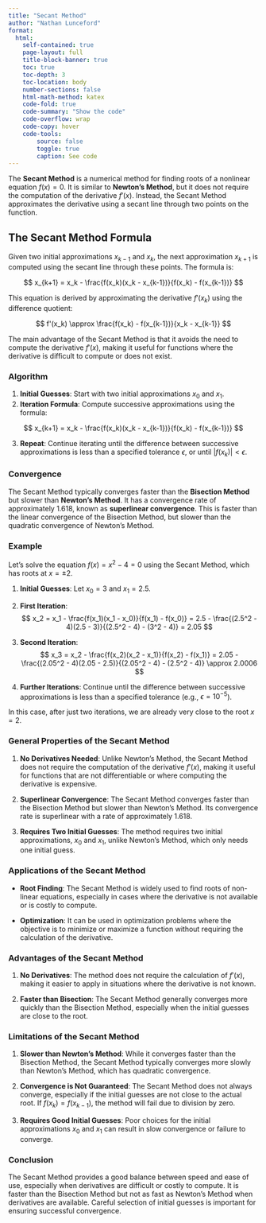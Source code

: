 ```yaml
---
title: "Secant Method"
author: "Nathan Lunceford"
format:
  html:
    self-contained: true
    page-layout: full
    title-block-banner: true
    toc: true
    toc-depth: 3
    toc-location: body
    number-sections: false
    html-math-method: katex
    code-fold: true
    code-summary: "Show the code"
    code-overflow: wrap
    code-copy: hover
    code-tools:
        source: false
        toggle: true
        caption: See code
---
```


The **Secant Method** is a numerical method for finding roots of a nonlinear equation $f(x) = 0$. It is similar to **Newton's Method**, but it does not require the computation of the derivative $f'(x)$. Instead, the Secant Method approximates the derivative using a secant line through two points on the function.

## The Secant Method Formula

Given two initial approximations $x_{k-1}$ and $x_k$, the next approximation $x_{k+1}$ is computed using the secant line through these points. The formula is:

$$
x_{k+1} = x_k - \frac{f(x_k)(x_k - x_{k-1})}{f(x_k) - f(x_{k-1})}
$$

This equation is derived by approximating the derivative $f'(x_k)$ using the difference quotient:

$$
f'(x_k) \approx \frac{f(x_k) - f(x_{k-1})}{x_k - x_{k-1}}
$$

The main advantage of the Secant Method is that it avoids the need to compute the derivative $f'(x)$, making it useful for functions where the derivative is difficult to compute or does not exist.

### Algorithm

1. **Initial Guesses**: Start with two initial approximations $x_0$ and $x_1$.
2. **Iteration Formula**: Compute successive approximations using the formula:

$$
x_{k+1} = x_k - \frac{f(x_k)(x_k - x_{k-1})}{f(x_k) - f(x_{k-1})}
$$

3. **Repeat**: Continue iterating until the difference between successive approximations is less than a specified tolerance $\epsilon$, or until $|f(x_k)| < \epsilon$.

### Convergence

The Secant Method typically converges faster than the **Bisection Method** but slower than **Newton's Method**. It has a convergence rate of approximately $1.618$, known as **superlinear convergence**. This is faster than the linear convergence of the Bisection Method, but slower than the quadratic convergence of Newton's Method.

### Example

Let’s solve the equation $f(x) = x^2 - 4 = 0$ using the Secant Method, which has roots at $x = \pm 2$.

1. **Initial Guesses**: Let $x_0 = 3$ and $x_1 = 2.5$.

2. **First Iteration**:
   $$
   x_2 = x_1 - \frac{f(x_1)(x_1 - x_0)}{f(x_1) - f(x_0)} = 2.5 - \frac{(2.5^2 - 4)(2.5 - 3)}{(2.5^2 - 4) - (3^2 - 4)} = 2.05
   $$

3. **Second Iteration**:
   $$
   x_3 = x_2 - \frac{f(x_2)(x_2 - x_1)}{f(x_2) - f(x_1)} = 2.05 - \frac{(2.05^2 - 4)(2.05 - 2.5)}{(2.05^2 - 4) - (2.5^2 - 4)} \approx 2.0006
   $$

4. **Further Iterations**: Continue until the difference between successive approximations is less than a specified tolerance (e.g., $\epsilon = 10^{-5}$).

In this case, after just two iterations, we are already very close to the root $x = 2$.

### General Properties of the Secant Method

1. **No Derivatives Needed**: Unlike Newton's Method, the Secant Method does not require the computation of the derivative $f'(x)$, making it useful for functions that are not differentiable or where computing the derivative is expensive.
  
2. **Superlinear Convergence**: The Secant Method converges faster than the Bisection Method but slower than Newton's Method. Its convergence rate is superlinear with a rate of approximately $1.618$.

3. **Requires Two Initial Guesses**: The method requires two initial approximations, $x_0$ and $x_1$, unlike Newton's Method, which only needs one initial guess.

### Applications of the Secant Method

- **Root Finding**: The Secant Method is widely used to find roots of non-linear equations, especially in cases where the derivative is not available or is costly to compute.
  
- **Optimization**: It can be used in optimization problems where the objective is to minimize or maximize a function without requiring the calculation of the derivative.

### Advantages of the Secant Method

1. **No Derivatives**: The method does not require the calculation of $f'(x)$, making it easier to apply in situations where the derivative is not known.
  
2. **Faster than Bisection**: The Secant Method generally converges more quickly than the Bisection Method, especially when the initial guesses are close to the root.

### Limitations of the Secant Method

1. **Slower than Newton's Method**: While it converges faster than the Bisection Method, the Secant Method typically converges more slowly than Newton's Method, which has quadratic convergence.
  
2. **Convergence is Not Guaranteed**: The Secant Method does not always converge, especially if the initial guesses are not close to the actual root. If $f(x_k) = f(x_{k-1})$, the method will fail due to division by zero.

3. **Requires Good Initial Guesses**: Poor choices for the initial approximations $x_0$ and $x_1$ can result in slow convergence or failure to converge.

### Conclusion

The Secant Method provides a good balance between speed and ease of use, especially when derivatives are difficult or costly to compute. It is faster than the Bisection Method but not as fast as Newton’s Method when derivatives are available. Careful selection of initial guesses is important for ensuring successful convergence.
